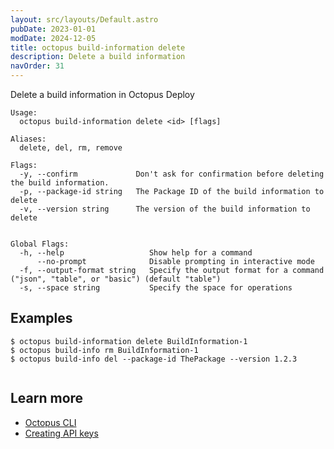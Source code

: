 ```yaml
---
layout: src/layouts/Default.astro
pubDate: 2023-01-01
modDate: 2024-12-05
title: octopus build-information delete
description: Delete a build information
navOrder: 31
---
```


Delete a build information in Octopus Deploy

```
Usage:
  octopus build-information delete <id> [flags]

Aliases:
  delete, del, rm, remove

Flags:
  -y, --confirm             Don't ask for confirmation before deleting the build information.
  -p, --package-id string   The Package ID of the build information to delete
  -v, --version string      The version of the build information to delete


Global Flags:
  -h, --help                   Show help for a command
      --no-prompt              Disable prompting in interactive mode
  -f, --output-format string   Specify the output format for a command ("json", "table", or "basic") (default "table")
  -s, --space string           Specify the space for operations

```

## Examples

<SamplesInstance />

```
$ octopus build-information delete BuildInformation-1
$ octopus build-info rm BuildInformation-1
$ octopus build-info del --package-id ThePackage --version 1.2.3


```

## Learn more

- [Octopus CLI](/docs/octopus-rest-api/cli)
- [Creating API keys](/docs/octopus-rest-api/how-to-create-an-api-key)